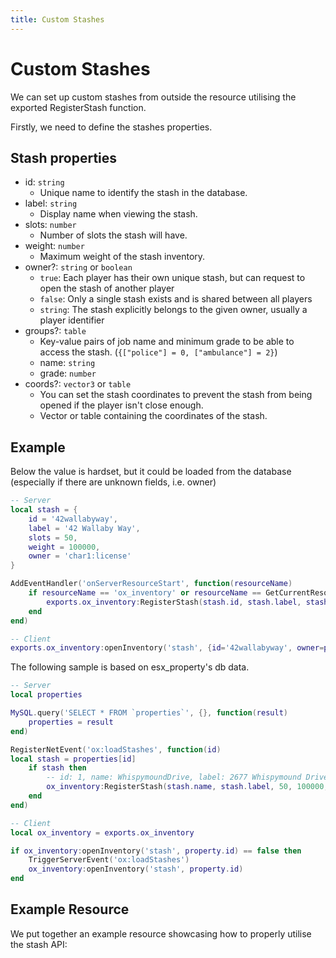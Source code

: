 ```yaml
---
title: Custom Stashes
---
```



# Custom Stashes

We can set up custom stashes from outside the resource utilising the exported RegisterStash function.

Firstly, we need to define the stashes properties.

## Stash properties

- id: `string`
  - Unique name to identify the stash in the database.
- label: `string`
  - Display name when viewing the stash.
- slots: `number`
  - Number of slots the stash will have.
- weight: `number`
  - Maximum weight of the stash inventory.
- owner?: `string` or `boolean`
  - `true`: Each player has their own unique stash, but can request to open the stash of another player
  - `false`: Only a single stash exists and is shared between all players
  - `string`: The stash explicitly belongs to the given owner, usually a player identifier
- groups?: `table`
  - Key-value pairs of job name and minimum grade to be able to access the stash. (`{["police"] = 0, ["ambulance"] = 2}`)
  - name: `string`
  - grade: `number`
- coords?: `vector3` or `table`
  - You can set the stash coordinates to prevent the stash from being opened if the player isn't close enough.
  - Vector or table containing the coordinates of the stash.

## Example

Below the value is hardset, but it could be loaded from the database (especially if there are unknown fields, i.e. owner)

```lua
-- Server
local stash = {
    id = '42wallabyway',
    label = '42 Wallaby Way',
    slots = 50,
    weight = 100000,
    owner = 'char1:license'
}

AddEventHandler('onServerResourceStart', function(resourceName)
    if resourceName == 'ox_inventory' or resourceName == GetCurrentResourceName() then
        exports.ox_inventory:RegisterStash(stash.id, stash.label, stash.slots, stash.weight, stash.owner)
    end
end)

-- Client
exports.ox_inventory:openInventory('stash', {id='42wallabyway', owner=property.owner})
```

The following sample is based on esx_property's db data.

```lua
-- Server
local properties

MySQL.query('SELECT * FROM `properties`', {}, function(result)
    properties = result
end)

RegisterNetEvent('ox:loadStashes', function(id)
local stash = properties[id]
    if stash then
        -- id: 1, name: WhispymoundDrive, label: 2677 Whispymound Drive, coords: {"x":118.748,"y":566.573,"z":175.697}
        ox_inventory:RegisterStash(stash.name, stash.label, 50, 100000, true, false, json.encode(stash.room_menu))
    end
end)

-- Client
local ox_inventory = exports.ox_inventory

if ox_inventory:openInventory('stash', property.id) == false then
    TriggerServerEvent('ox:loadStashes')
    ox_inventory:openInventory('stash', property.id)
end
```

## Example Resource

We put together an example resource showcasing how to properly utilise the stash API:

<GhButton link="https://www.github.com/overextended/ox_inventory_examples" label="Ox Inventory Examples" />
